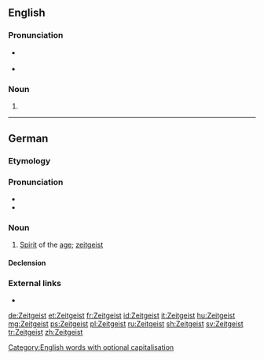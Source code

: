 {{also|zeitgeist}}
==English==
{{wikipedia}}

===Pronunciation===
* {{a|UK}} {{IPA|/ˈzaɪt.ɡaɪst/|lang=en}}
* {{audio|en-uk-zeitgeist.ogg|Audio (UK)|lang=en}}

===Noun===
{{en-noun|s|Zeitgeister}}

# {{alternative case form of|zeitgeist|lang=en}}

[[Category:English words with optional capitalisation]]

----

==German==
{{wikipedia|lang=de}}

===Etymology===
{{compound|Zeit|t1=time|Geist|t2=spirit|lang=de}}

===Pronunciation===
* {{audio|De-Zeitgeist.ogg|Audio|lang=de}}
* {{IPA|/ˈtsai̯tɡai̯st/|lang=de}}

===Noun===
{{de-noun|m|Zeitgeistes|gen2=Zeitgeists|-}}

# [[spirit|Spirit]] of the [[age]]; [[zeitgeist]]

====Declension====
{{de-decl-noun-m|(e)s|n=sg}}

===External links===
* {{R:Duden}}

[[de:Zeitgeist]]
[[et:Zeitgeist]]
[[fr:Zeitgeist]]
[[id:Zeitgeist]]
[[it:Zeitgeist]]
[[hu:Zeitgeist]]
[[mg:Zeitgeist]]
[[ps:Zeitgeist]]
[[pl:Zeitgeist]]
[[ru:Zeitgeist]]
[[sh:Zeitgeist]]
[[sv:Zeitgeist]]
[[tr:Zeitgeist]]
[[zh:Zeitgeist]]